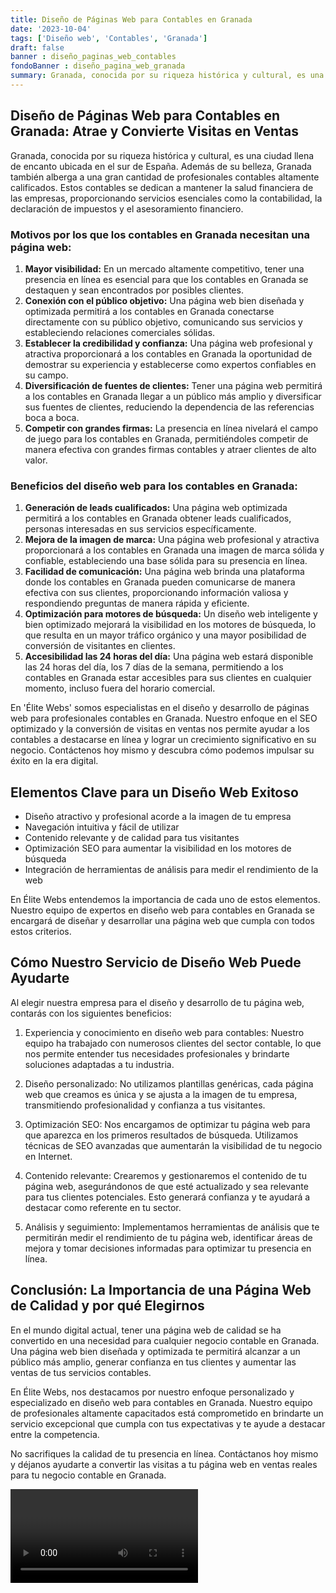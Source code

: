 ```yaml
---
title: Diseño de Páginas Web para Contables en Granada
date: '2023-10-04'
tags: ['Diseño web', 'Contables', 'Granada']
draft: false
banner : diseño_paginas_web_contables
fondoBanner : diseño_pagina_web_granada
summary: Granada, conocida por su riqueza histórica y cultural, es una ciudad llena de encanto ubicada en el sur de España. Además de su belleza, Granada también alberga a una gran cantidad de profesionales contables altamente calificados. Estos contables se dedican a mantener la salud financiera de las empresas, proporcionando servicios esenciales como la contabilidad, la declaración de impuestos y el asesoramiento financiero.
---
```


## Diseño de Páginas Web para Contables en Granada: Atrae y Convierte Visitas en Ventas

Granada, conocida por su riqueza histórica y cultural, es una ciudad llena de encanto ubicada en el sur de España. Además de su belleza, Granada también alberga a una gran cantidad de profesionales contables altamente calificados. Estos contables se dedican a mantener la salud financiera de las empresas, proporcionando servicios esenciales como la contabilidad, la declaración de impuestos y el asesoramiento financiero.

### Motivos por los que los contables en Granada necesitan una página web:

1. **Mayor visibilidad:** En un mercado altamente competitivo, tener una presencia en línea es esencial para que los contables en Granada se destaquen y sean encontrados por posibles clientes.
2. **Conexión con el público objetivo:** Una página web bien diseñada y optimizada permitirá a los contables en Granada conectarse directamente con su público objetivo, comunicando sus servicios y estableciendo relaciones comerciales sólidas.
3. **Establecer la credibilidad y confianza:** Una página web profesional y atractiva proporcionará a los contables en Granada la oportunidad de demostrar su experiencia y establecerse como expertos confiables en su campo.
4. **Diversificación de fuentes de clientes:** Tener una página web permitirá a los contables en Granada llegar a un público más amplio y diversificar sus fuentes de clientes, reduciendo la dependencia de las referencias boca a boca.
5. **Competir con grandes firmas:** La presencia en línea nivelará el campo de juego para los contables en Granada, permitiéndoles competir de manera efectiva con grandes firmas contables y atraer clientes de alto valor.

### Beneficios del diseño web para los contables en Granada:

1. **Generación de leads cualificados:** Una página web optimizada permitirá a los contables en Granada obtener leads cualificados, personas interesadas en sus servicios específicamente.
2. **Mejora de la imagen de marca:** Una página web profesional y atractiva proporcionará a los contables en Granada una imagen de marca sólida y confiable, estableciendo una base sólida para su presencia en línea.
3. **Facilidad de comunicación:** Una página web brinda una plataforma donde los contables en Granada pueden comunicarse de manera efectiva con sus clientes, proporcionando información valiosa y respondiendo preguntas de manera rápida y eficiente.
4. **Optimización para motores de búsqueda:** Un diseño web inteligente y bien optimizado mejorará la visibilidad en los motores de búsqueda, lo que resulta en un mayor tráfico orgánico y una mayor posibilidad de conversión de visitantes en clientes.
5. **Accesibilidad las 24 horas del día:** Una página web estará disponible las 24 horas del día, los 7 días de la semana, permitiendo a los contables en Granada estar accesibles para sus clientes en cualquier momento, incluso fuera del horario comercial.

En 'Élite Webs' somos especialistas en el diseño y desarrollo de páginas web para profesionales contables en Granada. Nuestro enfoque en el SEO optimizado y la conversión de visitas en ventas nos permite ayudar a los contables a destacarse en línea y lograr un crecimiento significativo en su negocio. Contáctenos hoy mismo y descubra cómo podemos impulsar su éxito en la era digital.

<GifSeo />

<Cta />

## Elementos Clave para un Diseño Web Exitoso

- Diseño atractivo y profesional acorde a la imagen de tu empresa
- Navegación intuitiva y fácil de utilizar
- Contenido relevante y de calidad para tus visitantes
- Optimización SEO para aumentar la visibilidad en los motores de búsqueda
- Integración de herramientas de análisis para medir el rendimiento de la web

En Élite Webs entendemos la importancia de cada uno de estos elementos. Nuestro equipo de expertos en diseño web para contables en Granada se encargará de diseñar y desarrollar una página web que cumpla con todos estos criterios.

## Cómo Nuestro Servicio de Diseño Web Puede Ayudarte

Al elegir nuestra empresa para el diseño y desarrollo de tu página web, contarás con los siguientes beneficios:

1. Experiencia y conocimiento en diseño web para contables: Nuestro equipo ha trabajado con numerosos clientes del sector contable, lo que nos permite entender tus necesidades profesionales y brindarte soluciones adaptadas a tu industria.

2. Diseño personalizado: No utilizamos plantillas genéricas, cada página web que creamos es única y se ajusta a la imagen de tu empresa, transmitiendo profesionalidad y confianza a tus visitantes.

3. Optimización SEO: Nos encargamos de optimizar tu página web para que aparezca en los primeros resultados de búsqueda. Utilizamos técnicas de SEO avanzadas que aumentarán la visibilidad de tu negocio en Internet.

4. Contenido relevante: Crearemos y gestionaremos el contenido de tu página web, asegurándonos de que esté actualizado y sea relevante para tus clientes potenciales. Esto generará confianza y te ayudará a destacar como referente en tu sector.

5. Análisis y seguimiento: Implementamos herramientas de análisis que te permitirán medir el rendimiento de tu página web, identificar áreas de mejora y tomar decisiones informadas para optimizar tu presencia en línea.

## Conclusión: La Importancia de una Página Web de Calidad y por qué Elegirnos

En el mundo digital actual, tener una página web de calidad se ha convertido en una necesidad para cualquier negocio contable en Granada. Una página web bien diseñada y optimizada te permitirá alcanzar a un público más amplio, generar confianza en tus clientes y aumentar las ventas de tus servicios contables.

En Élite Webs, nos destacamos por nuestro enfoque personalizado y especializado en diseño web para contables en Granada. Nuestro equipo de profesionales altamente capacitados está comprometido en brindarte un servicio excepcional que cumpla con tus expectativas y te ayude a destacar entre la competencia.

No sacrifiques la calidad de tu presencia en línea. Contáctanos hoy mismo y déjanos ayudarte a convertir las visitas a tu página web en ventas reales para tu negocio contable en Granada.

<Video />

<CtaBot job='Contables' city='Granada'/>

<Gmaps query='Granada+españa+maps' />
